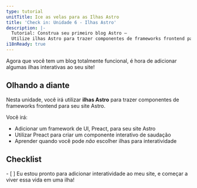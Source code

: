 ```yaml
---
type: tutorial
unitTitle: Ice as velas para as Ilhas Astro
title: 'Check in: Unidade 6 - Ilhas Astro'
description: |-
  Tutorial: Construa seu primeiro blog Astro —
  Utilize ilhas Astro para trazer componentes de frameworks frontend para seu site Astro
i18nReady: true
---
```


Agora que você tem um blog totalmente funcional, é hora de adicionar algumas ilhas interativas ao seu site!

## Olhando a diante

Nesta unidade, você irá utilizar **ilhas Astro** para trazer componentes de frameworks frontend para seu site Astro.

Você irá:
- Adicionar um framework de UI, Preact, para seu site Astro
- Utilizar Preact para criar um componente interativo de saudação
- Aprender quando você pode _não_ escolher ilhas para interatividade


<Box icon="check-list">

## Checklist

<Checklist key="interactivity">
- [ ] Eu estou pronto para adicionar interatividade ao meu site, e começar a viver essa vida em uma ilha!
</Checklist>
</Box>
